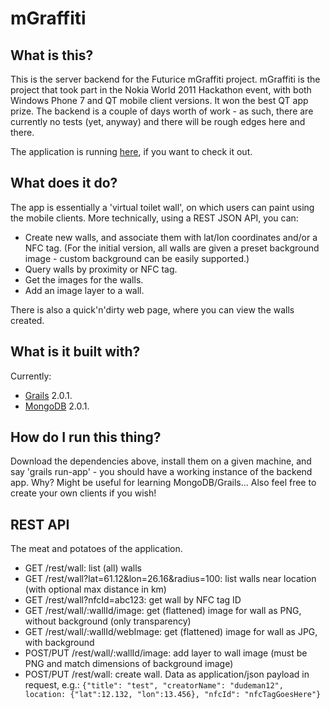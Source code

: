 = mGraffiti =

== What is this? ==

This is the server backend for the Futurice mGraffiti project. mGraffiti is the project that took part in the Nokia World 2011 Hackathon event, with both Windows Phone 7 and QT mobile client versions. It won the best QT app prize. The backend is a couple of days worth of work - as such, there are currently no tests (yet, anyway) and there will be rough edges here and there.

The application is running [http://mgraffiti.futurice.com here], if you want to check it out.

== What does it do? ==

The app is essentially a 'virtual toilet wall', on which users can paint using the mobile clients. More technically, using a REST JSON API, you can:

* Create new walls, and associate them with lat/lon coordinates and/or a NFC tag. (For the initial version, all walls are given a preset background image - custom background can be easily supported.)
* Query walls by proximity or NFC tag. 
* Get the images for the walls.
* Add an image layer to a wall.

There is also a quick'n'dirty web page, where you can view the walls created.

== What is it built with? ==

Currently:

* [http://grails.org Grails] 2.0.1.
* [http://mongodb.org MongoDB] 2.0.1. 

== How do I run this thing? ==

Download the dependencies above, install them on a given machine, and say 'grails run-app' - you should have a working instance of the backend app. Why? Might be useful for learning MongoDB/Grails... Also feel free to create your own clients if you wish!

== REST API ==

The meat and potatoes of the application.

* GET /rest/wall: list (all) walls
* GET /rest/wall?lat=61.12&lon=26.16&radius=100: list walls near location (with optional max distance in km)
* GET /rest/wall?nfcId=abc123: get wall by NFC tag ID
* GET /rest/wall/:wallId/image: get (flattened) image for wall as PNG, without background (only transparency)
* GET /rest/wall/:wallId/webImage: get (flattened) image for wall as JPG, with background
* POST/PUT /rest/wall/:wallId/image: add layer to wall image (must be PNG and match dimensions of background image)
* POST/PUT /rest/wall: create wall. Data as application/json payload in request, e.g.: <code>{"title": "test", "creatorName": "dudeman12", location: {"lat":12.132, "lon":13.456}, "nfcId": "nfcTagGoesHere"}</code>

